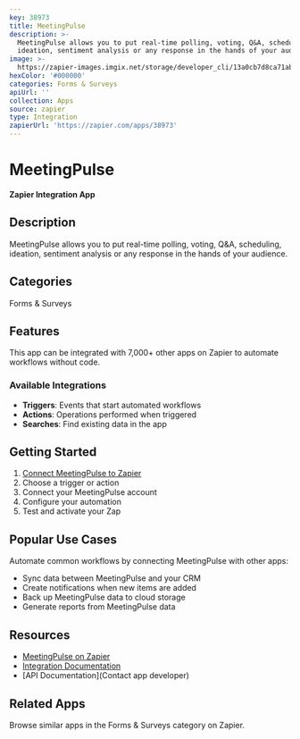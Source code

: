 ```yaml
---
key: 38973
title: MeetingPulse
description: >-
  MeetingPulse allows you to put real-time polling, voting, Q&A, scheduling,
  ideation, sentiment analysis or any response in the hands of your audience.
image: >-
  https://zapier-images.imgix.net/storage/developer_cli/13a0cb7d8ca71ab835fadadded133dc9.png?auto=format%2Ccompress&ixlib=python-3.0.0&q=50
hexColor: '#000000'
categories: Forms & Surveys
apiUrl: ''
collection: Apps
source: zapier
type: Integration
zapierUrl: 'https://zapier.com/apps/38973'
---
```

# MeetingPulse

**Zapier Integration App**

## Description

MeetingPulse allows you to put real-time polling, voting, Q&A, scheduling, ideation, sentiment analysis or any response in the hands of your audience.

## Categories

Forms & Surveys

## Features

This app can be integrated with 7,000+ other apps on Zapier to automate workflows without code.

### Available Integrations

- **Triggers**: Events that start automated workflows
- **Actions**: Operations performed when triggered
- **Searches**: Find existing data in the app

## Getting Started

1. [Connect MeetingPulse to Zapier](https://zapier.com/apps/38973)
2. Choose a trigger or action
3. Connect your MeetingPulse account
4. Configure your automation
5. Test and activate your Zap

## Popular Use Cases

Automate common workflows by connecting MeetingPulse with other apps:

- Sync data between MeetingPulse and your CRM
- Create notifications when new items are added
- Back up MeetingPulse data to cloud storage
- Generate reports from MeetingPulse data

## Resources

- [MeetingPulse on Zapier](https://zapier.com/apps/38973)
- [Integration Documentation](https://zapier.com/apps/38973/integrations)
- [API Documentation](Contact app developer)

## Related Apps

Browse similar apps in the Forms & Surveys category on Zapier.
